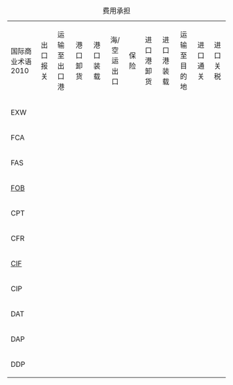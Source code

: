 {| class="wikitable sortable"
|+费用承担
| align="LEFT"| 国际商业术语2010
| align="LEFT"| 出口报关
| align="LEFT"| 运输至出口港
| align="LEFT"| 港口卸货
| align="center"| 港口装载
| align="center"| 海/空运出口
| align="center"| 保险
| align="center"| 进口港卸货
| align="center"| 进口港装载
| align="center"| 运输至目的地
| align="center"| 进口通关
| align="center"| 进口关税

|-
|bgcolor="#CCCCCC"|EXW 
|{{No|买方}}
|{{No|买方}}
|{{No|买方}}
|{{No|买方}}
|{{No|买方}}
|{{No|买方}}
|{{No|买方}}
|{{No|买方}}
|{{No|买方}}
|{{No|买方}}
|{{No|买方}}

|-
|bgcolor="#CCCCCC"|FCA
|{{Yes|卖方}}
|{{Yes|卖方}}
|{{No|买方}}
|{{No|买方}}
|{{No|买方}}
|{{No|买方}}
|{{No|买方}}
|{{No|买方}}
|{{No|买方}}
|{{No|买方}}
|{{No|买方}}
|-
|bgcolor="#CCCCCC"|FAS
|{{Yes|卖方}}
|{{Yes|卖方}}
|{{Yes|卖方}}
|{{No|买方}}
|{{No|买方}}
|{{No|买方}}
|{{No|买方}}
|{{No|买方}}
|{{No|买方}}
|{{No|买方}}
|{{No|买方}}
|-
|bgcolor="#CCCCCC"|[[船上交貨|FOB]]
|{{yes|卖方}}
|{{yes|卖方}}
|{{Yes|卖方}}
|{{Maybe|买方/卖方}}
|{{No|买方}}
|{{No|买方}}
|{{No|买方}}
|{{No|买方}}
|{{No|买方}}
|{{No|买方}}
|{{No|买方}}
|-
|bgcolor="#CCCCCC"|CPT
|{{yes|卖方}}
|{{yes|卖方}}
|{{yes|卖方}}
|{{yes|卖方}}
|{{yes|卖方}}
|{{No|买方}}
|{{Yes|卖方}}
|{{Yes|卖方}}
|{{yes|卖方}}
|{{No|买方}}
|{{No|买方}}
|-
|bgcolor="#CCCCCC"|CFR
|{{Yes|卖方}}
|{{Yes|卖方}}
|{{Yes|卖方}}
|{{Yes|卖方}}
|{{Yes|卖方}}
|{{No|买方}}
|{{Maybe|买方/卖方}}
|{{No|买方}}
|{{No|买方}}
|{{No|买方}}
|{{No|买方}}
|-
|bgcolor="#CCCCCC"|[[到岸價格|CIF]] 
|{{Yes|卖方}}
|{{Yes|卖方}}
|{{Yes|卖方}}
|{{Yes|卖方}}
|{{Yes|卖方}}
|{{Yes|卖方}}
|{{Maybe|买方/卖方}}
|{{No|买方}}
|{{No|买方}}
|{{No|买方}}
|{{No|买方}}

|-
|bgcolor="#CCCCCC"|CIP
|{{Yes|卖方}}
|{{Yes|卖方}}
|{{Yes|卖方}}
|{{Yes|卖方}}
|{{Yes|卖方}}
|{{Yes|卖方}}
|{{Yes|卖方}}
|{{Yes|卖方}}
|{{yes|卖方}}
|{{No|买方}}
|{{No|买方}}
|-
|bgcolor="#CCCCCC"|DAT
|{{Yes|卖方}}
|{{Yes|卖方}}
|{{Yes|卖方}}
|{{Yes|卖方}}
|{{Yes|卖方}}
|{{Maybe|卖方/买方}}
|{{Yes|卖方}}
|{{No|买方}}
|{{No|买方}}
|{{No|买方}}
|{{No|买方}}
|-
|bgcolor="#CCCCCC"|DAP
|{{yes|卖方}}
|{{yes|卖方}}
|{{yes|卖方}}
|{{Yes|卖方}}
|{{Yes|卖方}}
|{{Maybe|卖方/买方}}
|{{Yes|卖方}}
|{{Yes|卖方}}
|{{Yes|卖方}}
|{{No|买方}}
|{{No|买方}}
|-
|bgcolor="#CCCCCC"|DDP
|{{Yes|卖方}}
|{{Yes|卖方}}
|{{Yes|卖方}}
|{{Yes|卖方}}
|{{Yes|卖方}}
|{{Maybe|卖方/买方}}
|{{Yes|卖方}}
|{{Yes|卖方}}
|{{Yes|卖方}}
|{{Yes|卖方}}
|{{Yes|卖方}}
|}